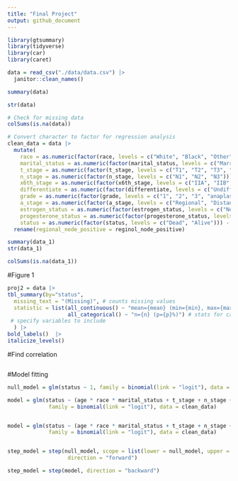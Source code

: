 ```yaml
---
title: "Final Project"
output: github_document
---
```


```r
library(gtsummary)
library(tidyverse)
library(car)
library(caret)
```

```r
data = read_csv("./data/data.csv") |>
  janitor::clean_names()

summary(data)

str(data)
```

```r
# Check for missing data
colSums(is.na(data))
```

```r
# Convert character to factor for regression analysis
clean_data = data |>
  mutate(
    race = as.numeric(factor(race, levels = c("White", "Black", "Other"))) - 1,
    marital_status = as.numeric(factor(marital_status, levels = c("Married", "Single", "Divorced", "Widowed", "Separated"))) - 1,
    t_stage = as.numeric(factor(t_stage, levels = c("T1", "T2", "T3", "T4"))) - 1,
    n_stage = as.numeric(factor(n_stage, levels = c("N1", "N2", "N3"))) - 1,
    x6th_stage = as.numeric(factor(x6th_stage, levels = c("IIA", "IIB", "IIIA", "IIIB", "IIIC"))) - 1,
    differentiate = as.numeric(factor(differentiate, levels = c("Undifferentiated", "Poorly differentiated", "Moderately differentiated", "Well differentiated"))) - 1,
    grade = as.numeric(factor(grade, levels = c("1", "2", "3", "anaplastic; Grade IV"))),
    a_stage = as.numeric(factor(a_stage, levels = c("Regional", "Distant"))) - 1,
    estrogen_status = as.numeric(factor(estrogen_status, levels = c("Negative", "Positive"))) - 1,
    progesterone_status = as.numeric(factor(progesterone_status, levels = c("Negative", "Positive"))) - 1,
    status = as.numeric(factor(status, levels = c("Dead", "Alive"))) - 1) |>
  rename(regional_node_positive = reginol_node_positive)

summary(data_1)
str(data_1)

colSums(is.na(data_1))
```



#Figure 1 
```r
proj2 = data |>
tbl_summary(by="status",
  missing_text = "(Missing)", # counts missing values
  statistic = list(all_continuous() ~ "mean={mean} (min={min}, max={max}, sd={sd})",
                   all_categorical() ~ "n={n} (p={p}%)") # stats for categorical
 # specify variables to include
  ) |>
bold_labels()  |>
italicize_levels()
```

#Find correlation
```R
```

#Model fitting
```R
null_model = glm(status ~ 1, family = binomial(link = "logit"), data = clean_data)

model = glm(status ~ (age * race * marital_status + t_stage + n_stage + x6th_stage + differentiate + grade + a_stage + tumor_size + estrogen_status + progesterone_status + regional_node_examined + regional_node_positive),
             family = binomial(link = "logit"), data = clean_data)


model = glm(status ~ (age * race * marital_status + t_stage + n_stage + x6th_stage + grade + a_stage + tumor_size  + regional_node_examined + regional_node_positive),
             family = binomial(link = "logit"), data = clean_data)


step_model = step(null_model, scope = list(lower = null_model, upper = model), 
                   direction = "forward")

step_model = step(model, direction = "backward")
```





